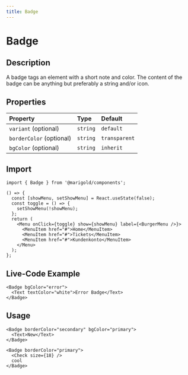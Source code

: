 ```yaml
---
title: Badge
---
```


# Badge

## Description

A badge tags an element with a short note and color. The content of the badge can be anything but preferably a string and/or icon.

## Properties

| Property                 | Type     | Default       |
| :----------------------- | :------- | :------------ |
| `variant` (optional)     | `string` | `default`     |
| `borderColor` (optional) | `string` | `transparent` |
| `bgColor` (optional)     | `string` | `inherit`     |

## Import

```tsx code
import { Badge } from '@marigold/components';
```

```tsx
() => {
  const [showMenu, setShowMenu] = React.useState(false);
  const toggle = () => {
    setShowMenu(!showMenu);
  };
  return (
    <Menu onClick={toggle} show={showMenu} label={<BurgerMenu />}>
      <MenuItem href="#">Home</MenuItem>
      <MenuItem href="#">Tickets</MenuItem>
      <MenuItem href="#">Kundenkonto</MenuItem>
    </Menu>
  );
};
```

## Live-Code Example

```tsx live
<Badge bgColor="error">
  <Text textColor="white">Error Badge</Text>
</Badge>
```

## Usage

```tsx
<Badge borderColor="secondary" bgColor="primary">
  <Text>New</Text>
</Badge>
```

```tsx
<Badge borderColor="primary">
  <Check size={18} />
  cool
</Badge>
```
